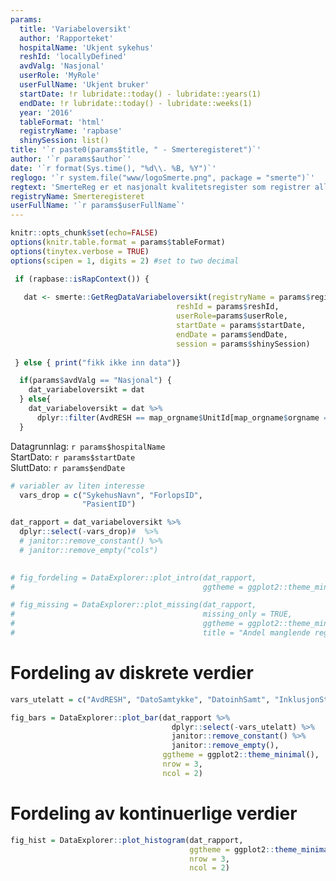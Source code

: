 ```yaml
---
params:
  title: 'Variabeloversikt'
  author: 'Rapporteket'
  hospitalName: 'Ukjent sykehus'
  reshId: 'locallyDefined'
  avdValg: 'Nasjonal'
  userRole: 'MyRole'
  userFullName: 'Ukjent bruker'
  startDate: !r lubridate::today() - lubridate::years(1)
  endDate: !r lubridate::today() - lubridate::weeks(1)
  year: '2016'
  tableFormat: 'html'
  registryName: 'rapbase'
  shinySession: list()
title: '`r paste0(params$title, " - Smerteregisteret")`'
author: '`r params$author`'
date: '`r format(Sys.time(), "%d\\. %B, %Y")`'
reglogo: '`r system.file("www/logoSmerte.png", package = "smerte")`'
regtext: 'SmerteReg er et nasjonalt kvalitetsregister som registrer alleinneliggende pasienter som henvises for tilsyn fra akutt smerteteam. Formålet med SmerteReg er å bedre kvaliteten på tjenesten akutt smerteteam yter til smertepasienter på norske sykehus samt å danne grunnlag for forskning.'
registryName: Smerteregisteret
userFullName: '`r params$userFullName`'
---
```


```r
knitr::opts_chunk$set(echo=FALSE)
options(knitr.table.format = params$tableFormat)
options(tinytex.verbose = TRUE)
options(scipen = 1, digits = 2) #set to two decimal 

```

```r

 if (rapbase::isRapContext()) {
  
   dat <- smerte::GetRegDataVariabeloversikt(registryName = params$registryName,
                                     reshId = params$reshId,
                                     userRole=params$userRole,
                                     startDate = params$startDate,
                                     endDate = params$endDate,
                                     session = params$shinySession)
  
 } else { print("fikk ikke inn data")}

  if(params$avdValg == "Nasjonal") {
    dat_variabeloversikt = dat
  } else{
    dat_variabeloversikt = dat %>% 
      dplyr::filter(AvdRESH == map_orgname$UnitId[map_orgname$orgname == params$avdValg])
  }
```

Datagrunnlag: `r params$hospitalName` <br>
StartDato:    `r params$startDate` <br>
SluttDato:    `r params$endDate`

```r

# variabler av liten interesse
  vars_drop = c("SykehusNavn", "ForlopsID", 
                "PasientID")

dat_rapport = dat_variabeloversikt %>% 
  dplyr::select(-vars_drop)#  %>% 
  # janitor::remove_constant() %>% 
  # janitor::remove_empty("cols")
  
```


```r
# fig_fordeling = DataExplorer::plot_intro(dat_rapport, 
#                                          ggtheme = ggplot2::theme_minimal())
```

```r

# fig_missing = DataExplorer::plot_missing(dat_rapport,
#                                          missing_only = TRUE,
#                                          ggtheme = ggplot2::theme_minimal(),
#                                          title = "Andel manglende registreringer")
```

# Fordeling av diskrete verdier

```r

vars_utelatt = c("AvdRESH", "DatoSamtykke", "DatoinhSamt", "InklusjonStatus")

fig_bars = DataExplorer::plot_bar(dat_rapport %>%
                                    dplyr::select(-vars_utelatt) %>%
                                    janitor::remove_constant() %>%
                                    janitor::remove_empty(),
                                  ggtheme = ggplot2::theme_minimal(),
                                  nrow = 3,
                                  ncol = 2)
```

# Fordeling av kontinuerlige verdier
```r
fig_hist = DataExplorer::plot_histogram(dat_rapport,
                                        ggtheme = ggplot2::theme_minimal(),
                                        nrow = 3,
                                        ncol = 2)
```

